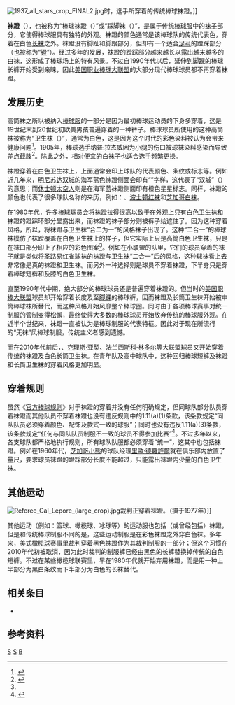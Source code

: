 [[File:1937_all_stars_crop_FINAL2.jpg|thumb]]时，选手所穿着的传统棒球袜蹬。]]

'''袜蹬'''（{{Lang-en|Stirrups}}），也被称为“棒球袜蹬（{{lang|en|Baseball Stirrups}}）”或“踩脚袜（{{lang|en|Stirrup Socks}}）”，是属于传统[[棒球服|棒球服]]中的[[袜子|袜子]]部分，它使得棒球服具有独特的外观。袜蹬的颜色通常是该棒球队的传统代表色，穿着在白色[[长袜|长袜]]之外。袜蹬没有脚趾和脚跟部分，但却有一个适合[[足弓|足弓]]的蹬踩部分（也被称为“[[镫|镫]]”）。经过多年的发展，袜蹬的蹬踩部分越来越长以露出越来越多的白袜，这形成了棒球场上的特有风景。不过自1990年代以后，延伸到[[脚踝|脚踝]]的棒球长裤开始受到亲睐，因此[[美国职业棒球大联盟|美国职业棒球大联盟]]的大部分现代棒球球员都不再穿着袜蹬。

== 发展历史 ==
高筒袜之所以被纳入[[棒球服|棒球服]]的一部分是因为最初棒球运动员的下身多穿着{{Link-en|束膝灯笼裤|Knickerbockers (clothing)}}，这是19世纪末到20世纪初欧美男孩普遍穿着的一种裤子。棒球球员所使用的这种高筒袜被称为“卫生袜（{{lang|en|Sanitary Socks}}）”，通常为白色，这是因为这个时代的彩色染料被认为会带来健康问题<ref name="Vitez">{{cite news |last=Vitez |first=Michael |url=http://articles.philly.com/2011-08-29/sports/29941646_1_pants-socks-cuffs |title=Baseball and socks appeal |work=Philly.com |location=[[费城|费城]] |publisher={{Link-en|费城咨询公司|The Philadelphia Inquirer, LLC}} |date=2011-08-29 |deadurl=yes |archiveurl=https://web.archive.org/web/20120911102521/http://articles.philly.com/2011-08-29/sports/29941646_1_pants-socks-cuffs |archivedate=2012-09-11 |accessdate=2021-01-06 }}</ref>。1905年，棒球选手[[纳普·拉杰威|纳普·拉杰威]]因为小腿的伤口被球袜染料感染而导致差点截肢<ref>{{cite book |author1=Michael Humphreys |title=Wizardry: Baseball's All-Time Greatest Fielders Revealed |date=2011-03-30 |publisher=Oxford University Press |isbn=9780199792481 |page=339 |edition=2nd Edition |url=https://books.google.com.hk/books?id=NB9Bhi6mOgAC&lpg=PA327&vq=lajoie&pg=PA339&redir_esc=y#v=onepage&q=lajoie&f=false |accessdate=2021-01-06 |archive-date=2021-01-12 |archive-url=https://web.archive.org/web/20210112022449/https://books.google.com.hk/books?id=NB9Bhi6mOgAC&lpg=PA327&vq=lajoie&pg=PA339&redir_esc=y#v=onepage&q=lajoie&f=false |dead-url=no }}</ref>。除此之外，相对便宜的白袜子也适合选手频繁更换。

袜蹬穿着在白色卫生袜上，上面通常会印上球队的代表颜色、条纹或标志等。例如近几年来，[[明尼苏达双城|明尼苏达双城]]的海军蓝色袜蹬侧面会印有“{{lang|en|TC}}”字样，这代表了“双城”（{{lang|en|Twin Cities}}）的意思；而[[休士顿太空人|休士顿太空人]]则是在海军蓝袜蹬侧面印有橙色星星标志。同样，袜蹬的颜色也代表了很多球队名称的来历，例如：{{Link-en|辛辛那提红袜|Cincinnati Red Stockings}}、[[波士顿红袜|波士顿红袜]]和[[芝加哥白袜|芝加哥白袜]]。

在1980年代，许多棒球球员会将袜蹬拉得很高以致于在外观上只有白色卫生袜和袜蹬的蹬踩环部分显露出来，而袜蹬的袜子部分则被裤子给遮住了。因为这种穿着风格，所以，将袜蹬与卫生袜“合二为一”的风格袜子出现了。这种“二合一”的棒球袜模仿了袜蹬覆盖在白色卫生袜上的样子，但它实际上只是高筒白色卫生袜，只是在袜口部分印上了相应的彩色图案<ref name="Vitez" />。例如在小联盟的{{Link-en|春田红雀|Springfield Cardinals}}队里，它们的球员穿着的袜子就是类似将[[圣路易红雀|圣路易红雀]]球袜的袜蹬与卫生袜“二合一”后的风格，这种球袜看上去非常像是真的袜蹬和卫生袜。而另外一种选择则是球员不穿着袜蹬，下半身只是穿着棒球短裤和及膝的白色卫生袜。

直至1990年代中期，绝大部分的棒球球员还是普遍穿着袜蹬的。但当时的[[美国职棒大联盟|美国职棒大联盟]]球员却开始穿着长度及至[[脚踝|脚踝]]的棒球裤，因而袜蹬及长筒卫生袜开始被中筒棒球袜所替代，而这种风格开始风靡整个棒球圈。同时由于各项棒球赛事对统一制服的管制变得松懈，最终使得大多数的棒球球员开始放弃传统的棒球服外观。在近半个世纪来，袜蹬一直被认为是棒球制服的代表特征。因此对于现在所流行的“无袜”风棒球制服，传统主义者感到遗憾。

而在2010年代前后，{{Link-en|乔什·奥特曼|Josh Outman}}、[[克理斯·亚契|克理斯·亚契]]、[[法兰西斯科·林多尔|法兰西斯科·林多尔]]等大联盟球员又开始穿着传统的袜蹬及白色长筒卫生袜。在青年队及高中球队中，这种回归棒球短裤及袜蹬和长筒卫生袜的穿着风格更加明显。

{{Gallery
| width  = 200px
| height = 200px
| align  = center
 | File:Lou Gehrig as a new Yankee 11 Jun 1923.jpg
  | [[卢·贾里格|卢·贾里格]]穿着及膝短蹬踩环的袜蹬（摄于1923年）
 | File:Ron Cey 1981 LA Dodgers Police Set (cropped).jpg
  | [[羅恩·塞伊|羅恩·塞伊]]穿着高蹬踩环的袜蹬（摄于1982年）
 | File:Kenny Lofton 1996.jpg
  | {{Link-en|肯尼·洛夫顿|Kenny Lofton}}穿着棒球长裤（摄于1996年）
 | File:Brock Holt on April 24, 2015.jpg
   | [[布罗克·霍特|布罗克·霍特]]穿着棒球短裤与纯色长筒棒球袜（摄于2015年）
 | File:Francisco Lindor 2017.jpg
  | [[法兰西斯科·林多尔|法兰西斯科·林多尔]]传说传统袜蹬（摄于2017年）
}}

== 穿着规则 ==
虽然《[[棒球規則|官方棒球规则]]》对于袜蹬的穿着并没有任何明确规定，但同球队部分队员穿着袜蹬而其他队员不穿着袜蹬也没有违反规则中的1.11(a)(1)条款，该条款规定“同队队员必须穿着颜色、配饰及款式一致的球服”；同时也没有违反1.11(a)(3)条款，该条款规定“任何与同队队员制服不一致的球员不得参加比赛”<ref>{{cite book |author1=Phillip Mahony |title=Baseball Explained |date=2014 |publisher=McFarland Incorporated Publishers |isbn=9780786479641 |accessdate=2021-01-06}}</ref>。不过多年以来，各支球队都严格地执行规则，所有球队队服都必须穿着“统一”，这其中也包括袜蹬。例如在1960年代，[[芝加哥小熊|芝加哥小熊]]的球队经理[[里歐·德羅許爾|里歐·德羅許爾]]就在俱乐部内放置了量尺，要求球员袜蹬的蹬踩部分长度不能超过{{Convert|4|in|cm}}，只能露出袜蹬内少量的白色卫生袜。

== 其他运动 ==
[[File:Referee_Cal_Lepore_(large_crop).jpg|thumb]]裁判{{Link-en|卡尔·勒波雷|Cal Lepore}}正穿着袜蹬。（摄于1977年）]]

其他运动（例如：篮球、橄榄球、冰球等）的运动服也包括（或曾经包括）袜蹬，但是和传统棒球制服不同的是，这些运动制服是在彩色袜蹬之外穿白色袜。多年来，[[美式橄榄球|美式橄榄球]]赛事里裁判穿着黑色袜蹬作为其裁判制服的一部分；但这个习惯在2010年代初被取消，因为此时裁判的制服裤已经由黑色的长裤替换掉传统的白色短裤。不过在某些橄榄球联赛里，早在1980年代就开始弃用袜蹬，而是用一种上半部分为黑白条纹而下半部分为白色的长袜替代。

== 相关条目 ==
* {{Link-en|棒球服及装备|Baseball clothing and equipment}}

== 参考资料 ==
{{Portal|棒球}}

{{Reflist}}

[[Category:棒球|S]]
[[Category:體育服裝|S]]
[[Category:襪子|B]]